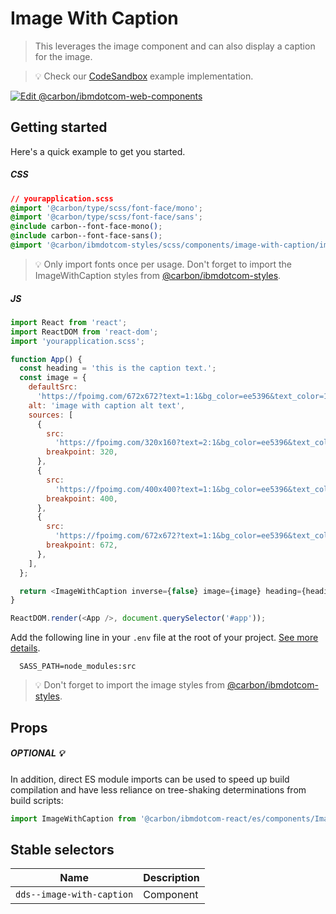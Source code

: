
# Image With Caption

> This leverages the image component and can also display a caption for the
> image.

> 💡 Check our
> [CodeSandbox](https://githubbox.com/carbon-design-system/carbon-for-ibm-dotcom/tree/main/packages/react/examples/codesandbox/components/ImageWithCaption)
> example implementation.

[![Edit @carbon/ibmdotcom-web-components](https://codesandbox.io/static/img/play-codesandbox.svg)](https://githubbox.com/carbon-design-system/carbon-for-ibm-dotcom/tree/main/packages/react/examples/codesandbox/components/ImageWithCaption)

## Getting started

Here's a quick example to get you started.

##### CSS

```css
// yourapplication.scss
@import '@carbon/type/scss/font-face/mono';
@import '@carbon/type/scss/font-face/sans';
@include carbon--font-face-mono();
@include carbon--font-face-sans();
@import '@carbon/ibmdotcom-styles/scss/components/image-with-caption/image-with-caption';
```

> 💡 Only import fonts once per usage. Don't forget to import the
> ImageWithCaption styles from
> [@carbon/ibmdotcom-styles](https://github.com/carbon-design-system/carbon-for-ibm-dotcom/blob/main/packages/styles).

##### JS

```javascript
import React from 'react';
import ReactDOM from 'react-dom';
import 'yourapplication.scss';

function App() {
  const heading = 'this is the caption text.';
  const image = {
    defaultSrc:
      'https://fpoimg.com/672x672?text=1:1&bg_color=ee5396&text_color=161616',
    alt: 'image with caption alt text',
    sources: [
      {
        src:
          'https://fpoimg.com/320x160?text=2:1&bg_color=ee5396&text_color=161616',
        breakpoint: 320,
      },
      {
        src:
          'https://fpoimg.com/400x400?text=1:1&bg_color=ee5396&text_color=161616',
        breakpoint: 400,
      },
      {
        src:
          'https://fpoimg.com/672x672?text=1:1&bg_color=ee5396&text_color=161616',
        breakpoint: 672,
      },
    ],
  };

  return <ImageWithCaption inverse={false} image={image} heading={heading} />;
}

ReactDOM.render(<App />, document.querySelector('#app'));
```

Add the following line in your `.env` file at the root of your project.
[See more details](https://github.com/carbon-design-system/carbon-for-ibm-dotcom/tree/main/packages/styles#usage).

```
  SASS_PATH=node_modules:src
```

> 💡 Don't forget to import the image styles from
> [@carbon/ibmdotcom-styles](https://github.com/carbon-design-system/carbon-for-ibm-dotcom/blob/main/packages/styles).

## Props

<Props of={ImageWithCaption} />

##### OPTIONAL 💡

In addition, direct ES module imports can be used to speed up build compilation
and have less reliance on tree-shaking determinations from build scripts:

```js
import ImageWithCaption from '@carbon/ibmdotcom-react/es/components/ImageWithCaption/ImageWithCaption';
```

## Stable selectors

| Name                      | Description |
| ------------------------- | ----------- |
| `dds--image-with-caption` | Component   |

<Description markdown={contributing} />
